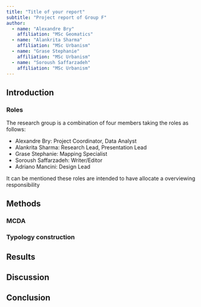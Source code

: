 ```yaml
---
title: "Title of your report"
subtitle: "Project report of Group F"
author:
  - name: "Alexandre Bry"
    affiliation: "MSc Geomatics"
  - name: "Alankrita Sharma"
    affiliation: "MSc Urbanism"
  - name: "Grase Stephanie"
    affiliation: "MSc Urbanism"
  - name: "Soroush Saffarzadeh"
    affiliation: "MSc Urbanism"
---
```


## Introduction

### Roles

The research group is a combination of four members taking the roles as follows:

- Alexandre Bry: Project Coordinator, Data Analyst
- Alankrita Sharma: Research Lead, Presentation Lead
- Grase Stephanie: Mapping Specialist
- Soroush Saffarzadeh: Writer/Editor
- Adriano Mancini: Design Lead

It can be mentioned these roles are intended to have allocate a overviewing responsibility 

## Methods

### MCDA

### Typology construction

## Results

## Discussion

## Conclusion

